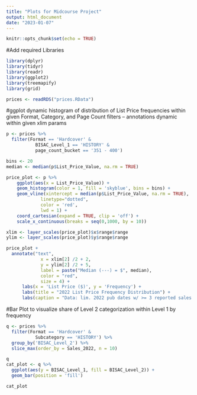 ```yaml
---
title: "Plots for Midcourse Project"
output: html_document
date: "2023-01-07"
---
```


```r
knitr::opts_chunk$set(echo = TRUE)
```

#Add required Libraries
```r
library(dplyr)
library(tidyr)
library(readr)
library(ggplot2)
library(treemapify)
library(grid)
```
```r
prices <- readRDS("prices.RData")
```

#ggplot dynamic histogram of distribution of List Price frequencies within given Format, Category, and Page Count filters -- annotations dynamic within given xlim params
```r
p <- prices %>% 
  filter(Format == 'Hardcover' & 
           BISAC_Level_1 == 'HISTORY' & 
           page_count_bucket == '351 - 400')

bins <- 20
median <- median(p$List_Price_Value, na.rm = TRUE)

price_plot <- p %>% 
    ggplot(aes(x = List_Price_Value)) + 
    geom_histogram(color = 1, fill = 'skyblue', bins = bins) + 
    geom_vline(xintercept = median(p$List_Price_Value, na.rm = TRUE), 
             linetype="dotted", 
             color = 'red',
             lwd = 1) +
    coord_cartesian(expand = TRUE, clip = 'off') +
    scale_x_continuous(breaks = seq(0,1000, by = 10))

xlim <- layer_scales(price_plot)$x$range$range
ylim <- layer_scales(price_plot)$y$range$range

price_plot + 
  annotate("text",
             x = xlim[2] /2 + 2,
             y = ylim[2] /2 + 5,
             label = paste("Median (---) = $", median),
             color = "red",
             size = 4) +
      labs(x = 'List Price ($)', y = 'Frequency') +
      labs(title = "2022 List Price Frequency Distribution") +
      labs(caption = "Data: lim. 2022 pub dates w/ >= 3 reported sales (Ingram Book Company)")
```
#Bar Plot to visualize share of Level 2 categorization within Level 1 by frequency
```r
q <- prices %>% 
  filter(Format == 'Hardcover' & 
           Subcategory == 'HISTORY') %>% 
  group_by('BISAC_Level_2') %>%
  slice_max(order_by = Sales_2022, n = 10)

q
cat_plot <- q %>% 
  ggplot(aes(y = BISAC_Level_1, fill = BISAC_Level_2)) +
  geom_bar(position = 'fill')

cat_plot
```


